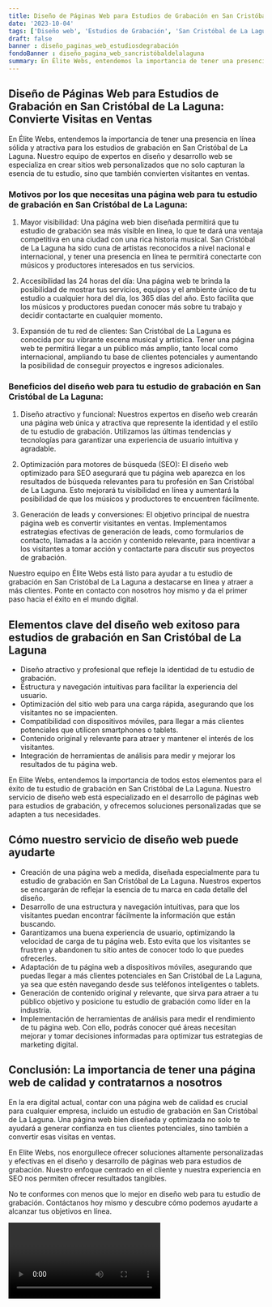```yaml
---
title: Diseño de Páginas Web para Estudios de Grabación en San Cristóbal de La Laguna
date: '2023-10-04'
tags: ['Diseño web', 'Estudios de Grabación', 'San Cristóbal de La Laguna']
draft: false
banner : diseño_paginas_web_estudiosdegrabación
fondoBanner : diseño_pagina_web_sancristóbaldelalaguna
summary: En Élite Webs, entendemos la importancia de tener una presencia en línea sólida y atractiva para los estudios de grabación en San Cristóbal de La Laguna. Nuestro equipo de expertos en diseño y desarrollo web se especializa en crear sitios web personalizados que no solo capturan la esencia de tu estudio, sino que también convierten visitantes en ventas.
---
```


## Diseño de Páginas Web para Estudios de Grabación en San Cristóbal de La Laguna: Convierte Visitas en Ventas

En Élite Webs, entendemos la importancia de tener una presencia en línea sólida y atractiva para los estudios de grabación en San Cristóbal de La Laguna. Nuestro equipo de expertos en diseño y desarrollo web se especializa en crear sitios web personalizados que no solo capturan la esencia de tu estudio, sino que también convierten visitantes en ventas.

### Motivos por los que necesitas una página web para tu estudio de grabación en San Cristóbal de La Laguna:

1. Mayor visibilidad: Una página web bien diseñada permitirá que tu estudio de grabación sea más visible en línea, lo que te dará una ventaja competitiva en una ciudad con una rica historia musical. San Cristóbal de La Laguna ha sido cuna de artistas reconocidos a nivel nacional e internacional, y tener una presencia en línea te permitirá conectarte con músicos y productores interesados en tus servicios.

2. Accesibilidad las 24 horas del día: Una página web te brinda la posibilidad de mostrar tus servicios, equipos y el ambiente único de tu estudio a cualquier hora del día, los 365 días del año. Esto facilita que los músicos y productores puedan conocer más sobre tu trabajo y decidir contactarte en cualquier momento.

3. Expansión de tu red de clientes: San Cristóbal de La Laguna es conocida por su vibrante escena musical y artística. Tener una página web te permitirá llegar a un público más amplio, tanto local como internacional, ampliando tu base de clientes potenciales y aumentando la posibilidad de conseguir proyectos e ingresos adicionales.

### Beneficios del diseño web para tu estudio de grabación en San Cristóbal de La Laguna:

1. Diseño atractivo y funcional: Nuestros expertos en diseño web crearán una página web única y atractiva que represente la identidad y el estilo de tu estudio de grabación. Utilizamos las últimas tendencias y tecnologías para garantizar una experiencia de usuario intuitiva y agradable.

2. Optimización para motores de búsqueda (SEO): El diseño web optimizado para SEO asegurará que tu página web aparezca en los resultados de búsqueda relevantes para tu profesión en San Cristóbal de La Laguna. Esto mejorará tu visibilidad en línea y aumentará la posibilidad de que los músicos y productores te encuentren fácilmente.

3. Generación de leads y conversiones: El objetivo principal de nuestra página web es convertir visitantes en ventas. Implementamos estrategias efectivas de generación de leads, como formularios de contacto, llamadas a la acción y contenido relevante, para incentivar a los visitantes a tomar acción y contactarte para discutir sus proyectos de grabación.

Nuestro equipo en Élite Webs está listo para ayudar a tu estudio de grabación en San Cristóbal de La Laguna a destacarse en línea y atraer a más clientes. Ponte en contacto con nosotros hoy mismo y da el primer paso hacia el éxito en el mundo digital.

<GifSeo />

<Cta />

## Elementos clave del diseño web exitoso para estudios de grabación en San Cristóbal de La Laguna

- Diseño atractivo y profesional que refleje la identidad de tu estudio de grabación.
- Estructura y navegación intuitivas para facilitar la experiencia del usuario.
- Optimización del sitio web para una carga rápida, asegurando que los visitantes no se impacienten.
- Compatibilidad con dispositivos móviles, para llegar a más clientes potenciales que utilicen smartphones o tablets.
- Contenido original y relevante para atraer y mantener el interés de los visitantes.
- Integración de herramientas de análisis para medir y mejorar los resultados de tu página web.

En Elite Webs, entendemos la importancia de todos estos elementos para el éxito de tu estudio de grabación en San Cristóbal de La Laguna. Nuestro servicio de diseño web está especializado en el desarrollo de páginas web para estudios de grabación, y ofrecemos soluciones personalizadas que se adapten a tus necesidades.

## Cómo nuestro servicio de diseño web puede ayudarte

- Creación de una página web a medida, diseñada especialmente para tu estudio de grabación en San Cristóbal de La Laguna. Nuestros expertos se encargarán de reflejar la esencia de tu marca en cada detalle del diseño.
- Desarrollo de una estructura y navegación intuitivas, para que los visitantes puedan encontrar fácilmente la información que están buscando.
- Garantizamos una buena experiencia de usuario, optimizando la velocidad de carga de tu página web. Esto evita que los visitantes se frustren y abandonen tu sitio antes de conocer todo lo que puedes ofrecerles.
- Adaptación de tu página web a dispositivos móviles, asegurando que puedas llegar a más clientes potenciales en San Cristóbal de La Laguna, ya sea que estén navegando desde sus teléfonos inteligentes o tablets.
- Generación de contenido original y relevante, que sirva para atraer a tu público objetivo y posicione tu estudio de grabación como líder en la industria.
- Implementación de herramientas de análisis para medir el rendimiento de tu página web. Con ello, podrás conocer qué áreas necesitan mejorar y tomar decisiones informadas para optimizar tus estrategias de marketing digital.

## Conclusión: La importancia de tener una página web de calidad y contratarnos a nosotros

En la era digital actual, contar con una página web de calidad es crucial para cualquier empresa, incluido un estudio de grabación en San Cristóbal de La Laguna. Una página web bien diseñada y optimizada no solo te ayudará a generar confianza en tus clientes potenciales, sino también a convertir esas visitas en ventas.

En Elite Webs, nos enorgullece ofrecer soluciones altamente personalizadas y efectivas en el diseño y desarrollo de páginas web para estudios de grabación. Nuestro enfoque centrado en el cliente y nuestra experiencia en SEO nos permiten ofrecer resultados tangibles.

No te conformes con menos que lo mejor en diseño web para tu estudio de grabación. Contáctanos hoy mismo y descubre cómo podemos ayudarte a alcanzar tus objetivos en línea.

<Video />

<CtaBot job='Estudios de Grabación' city='San Cristóbal de La Laguna'/>

<Gmaps query='San Cristóbal de La Laguna+españa+maps' />